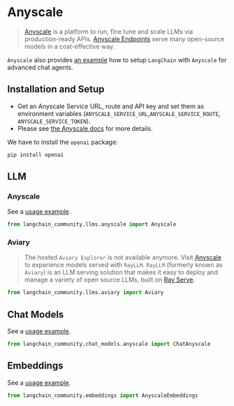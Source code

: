 # Anyscale

>[Anyscale](https://www.anyscale.com) is a platform to run, fine tune and scale LLMs via production-ready APIs.
> [Anyscale Endpoints](https://docs.anyscale.com/endpoints/overview) serve many open-source models in a cost-effective way.

`Anyscale` also provides [an example](https://docs.anyscale.com/endpoints/model-serving/examples/langchain-integration) 
how to setup `LangChain` with `Anyscale` for advanced chat agents.

## Installation and Setup

- Get an Anyscale Service URL, route and API key and set them as environment variables (`ANYSCALE_SERVICE_URL`,`ANYSCALE_SERVICE_ROUTE`, `ANYSCALE_SERVICE_TOKEN`). 
- Please see [the Anyscale docs](https://www.anyscale.com/get-started) for more details.

We have to install the `openai` package:

```bash
pip install openai
```

## LLM

### Anyscale
See a [usage example](/docs/integrations/llms/anyscale).

```python
from langchain_community.llms.anyscale import Anyscale
```

### Aviary

>The hosted `Aviary Explorer` is not available anymore. Visit 
> [Anyscale](https://endpoints.anyscale.com/) to experience models served with `RayLLM`.
>`RayLLM` (formerly known as `Aviary`) is an LLM serving solution that makes it easy to 
> deploy and manage a variety of open source LLMs, built on 
> [Ray Serve](https://docs.ray.io/en/latest/serve/index.html).

```python
from langchain_community.llms.aviary import Aviary
```

## Chat Models

See a [usage example](/docs/integrations/chat/anyscale).

```python
from langchain_community.chat_models.anyscale import ChatAnyscale
```

## Embeddings

See a [usage example](/docs/integrations/text_embedding/anyscale).

```python
from langchain_community.embeddings import AnyscaleEmbeddings
```

